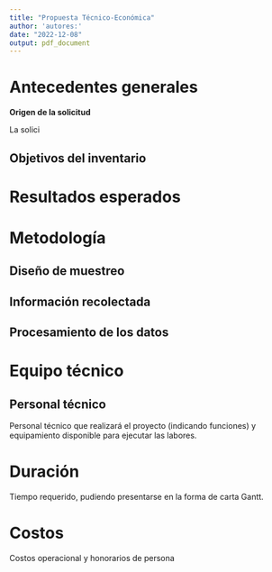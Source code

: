 ```yaml
---
title: "Propuesta Técnico-Económica"
author: 'autores:'
date: "2022-12-08"
output: pdf_document
---
```


# Antecedentes generales

**Origen de la solicitud**

La solici

## Objetivos del inventario

# Resultados esperados

# Metodología

## Diseño de muestreo

## Información recolectada

## Procesamiento de los datos

# Equipo técnico

## Personal técnico 

Personal técnico que realizará el proyecto (indicando funciones) y
equipamiento disponible para ejecutar las labores.

# Duración

Tiempo requerido, pudiendo presentarse en la forma de carta Gantt. 

# Costos

Costos operacional y honorarios de persona